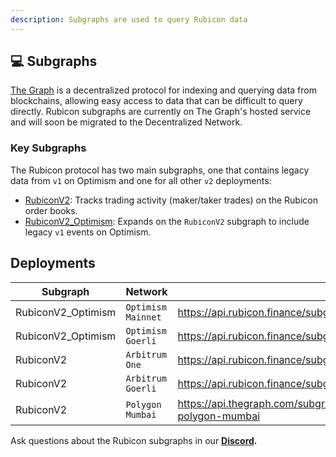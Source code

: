 ```yaml
---
description: Subgraphs are used to query Rubicon data
---
```


## 💻 Subgraphs

[The Graph](https://thegraph.com/en/) is a decentralized protocol for indexing and querying data from blockchains, allowing easy access to data that can be difficult to query directly. Rubicon subgraphs are currently on The Graph's hosted service and will soon be migrated to the Decentralized Network.

### **Key Subgraphs**

The Rubicon protocol has two main subgraphs, one that contains legacy data from `v1` on Optimism and one for all other `v2` deployments:

* [RubiconV2](https://github.com/RubiconDeFi/rubi-subgraphs/tree/master/RubiconV2): Tracks trading activity (maker/taker trades) on the Rubicon order books.
* [RubiconV2_Optimism](https://github.com/RubiconDeFi/rubi-subgraphs/tree/master/RubiconV2_Optimism): Expands on the `RubiconV2` subgraph to include legacy `v1` events on Optimism.

## Deployments
| Subgraph            | Network           | Endpoint                                                                                            |
|---------------------|-------------------|-----------------------------------------------------------------------------------------------------|
| RubiconV2_Optimism  | `Optimism Mainnet`  | https://api.rubicon.finance/subgraphs/name/RubiconV2_Optimism_Mainnet                             |
| RubiconV2_Optimism  | `Optimism Goerli`   | https://api.rubicon.finance/subgraphs/name/RubiconV2_Optimism_Goerli                              |
| RubiconV2           | `Arbitrum One`      | https://api.rubicon.finance/subgraphs/name/RubiconV2_Arbitrum_One                                 |
| RubiconV2           | `Arbitrum Goerli`   | https://api.rubicon.finance/subgraphs/name/RubiconV2_Arbitrum_Goerli                              |
| RubiconV2           | `Polygon Mumbai`    | https://api.thegraph.com/subgraphs/name/denverbaumgartner/rubiconv2-polygon-mumbai                |

Ask questions about the Rubicon subgraphs in our [**Discord**](https://discord.com/invite/E7pS24J)**.**